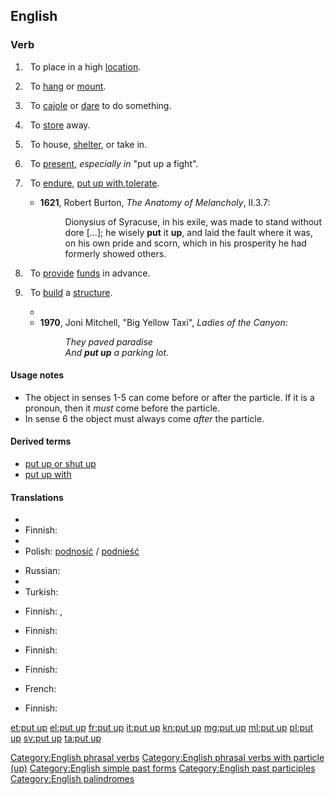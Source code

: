 ==English==

===Verb===
{{en-verb|head=[[put]] [[up]]|puts up|putting up|put up}}

# {{context|transitive|lang=en}}&nbsp; To place in a high [[location]].
#: {{usex|Please '''put up''' your luggage in the overhead bins.|lang=en}}
# {{context|transitive|lang=en}}&nbsp; To [[hang]] or [[mount]].
#: {{usex|Many people '''put up''' messages on their refrigerators.|lang=en}}
# {{context|transitive|idiomatic|lang=en}}&nbsp; To [[cajole]] or [[dare]] to do something.
#: {{usex|I think someone '''put''' him '''up''' to it.|lang=en}}
# {{context|transitive|idiomatic|lang=en}}&nbsp; To [[store]] away.
#: {{usex|Be sure to '''put up''' the tools when you finish.|lang=en}}
# {{context|transitive|idiomatic|lang=en}}&nbsp; To house, [[shelter]], or take in.
#: {{usex|We can '''put''' you '''up''' for the night.|lang=en}}
# {{context|transitive|idiomatic|lang=en}}&nbsp; To [[present]], ''especially in'' "put up a fight".
#: {{usex|That last fighter '''put up''' quite a fight.|lang=en}}
#: {{usex|They didn't '''put up''' much resistance.|lang=en}}
# {{context|transitive|lang=en}}&nbsp; To [[endure]], [[put up with]],[[tolerate]].
#* '''1621''', Robert Burton, ''The Anatomy of Melancholy'', II.3.7:
#*: Dionysius of Syracuse, in his exile, was made to stand without dore [...]; he wisely '''put''' it '''up''', and laid the fault where it was, on his own pride and scorn, which in his prosperity he had formerly showed others.
# {{context|transitive|lang=en}}&nbsp; To [[provide]] [[funds]] in advance.
#: {{usex|Butty Sugrue '''put up''' £300,000 for the Ali–Lewis fight.|lang=en}}
# {{context|transitive|lang=en}}&nbsp; To [[build]] a [[structure]].
#*{{quote-book|year=1963|author={{w|Margery Allingham}}
|title={{w|The China Governess}}
|chapter=1|url=http://openlibrary.org/works/OL2004261W
|passage=The original family who had begun to build a palace to rival Nonesuch had died out before they had '''put up''' little more than the gateway,&nbsp;[&hellip;].}}
#*'''1970''', Joni Mitchell, "Big Yellow Taxi", ''Ladies of the Canyon'':
#*: ''They paved paradise<br>And '''put up''' a parking lot.''

====Usage notes====
* The object in senses 1-5 can come before or after the particle. If it is a pronoun, then it ''must'' come before the particle. 
* In sense 6 the object must always come ''after'' the particle.

====Derived terms====
* [[put up or shut up]]
* [[put up with]]

====Translations====
{{trans-top|to place in a high location}}
* {{trreq|ar}}
* Finnish: {{t+|fi|nostaa}}
* {{trreq|fr}}
* Polish: [[podnosić]] / [[podnieść]]
{{trans-mid}}
* Russian: {{t+|ru|ставить|tr=stávitʹ|sc=Cyrl}} {{qualifier|наве́рх}}
* {{trreq|es}}
* Turkish: {{t+|tr|koymak}}
{{trans-bottom}}

{{trans-top|to hang or mount}}
* Finnish: {{t+|fi|ripustaa}}, {{t+|fi|kiinnittää}}
{{trans-mid}}
{{trans-bottom}}

{{trans-top|to cajole}}
* Finnish: {{t+|fi|yllyttää}}
{{trans-mid}}
{{trans-bottom}}

{{trans-top|to store away}}
* Finnish: {{t|fi|paikoilleen|alt=panna paikoilleen}}
{{trans-mid}}
{{trans-bottom}}

{{trans-top|to house, shelter}}
* Finnish: {{t+|fi|majoittaa}}
{{trans-mid}}
* French: {{t+|fr|abriter}}
{{trans-bottom}}

{{trans-top|to present}}
* Finnish: {{t|fi|panna pystyyn}}
{{trans-mid}}
{{trans-bottom}}

{{trans-see|to put up with|put up with}}

[[Category:English phrasal verbs]]
[[Category:English phrasal verbs with particle (up)]]
[[Category:English simple past forms]]
[[Category:English past participles]]
[[Category:English palindromes]]

[[et:put up]]
[[el:put up]]
[[fr:put up]]
[[it:put up]]
[[kn:put up]]
[[mg:put up]]
[[ml:put up]]
[[pl:put up]]
[[sv:put up]]
[[ta:put up]]